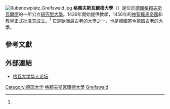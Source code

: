 {{expand German|time=2018-11-13T00:44:10+00:00}}
{{noteTA|G1=德国地名|G2=Landkreis|G3=单位}}
{{Infobox university
|name              = 格賴夫斯瓦爾德大學
|native_name       = Universität Greifswald
|image_name        =
|caption           =
|latin_name        = Universitas Gryphiswaldensis
|motto             = Wissen lockt. Seit 1456
|established       = 1456年在[[神聖羅馬帝國|神聖羅馬帝國]]（教學始於1436年）<ref name="#1">[[s:Catholic_Encyclopedia_(1913)/University_of_Greifswald|Catholic Encyclopedia (1913) article]]</ref>
|closed            =
|type              = [[公立大學|公立大學]]
|affiliation       =
|endowment         =
|rector            = Hannelore Weber（第352任）
|staff             = 6,280（2014）<ref name="EMAU">[http://www.uni-greifswald.de/informieren/zahlen/personal.html Personalstatistik der EMAU] {{webarchive|url=https://web.archive.org/web/20141209090357/http://www.uni-greifswald.de/informieren/zahlen/personal.html |date=2014-12-09 }}</ref>
|students          = 10,857（2015/16）<ref name="EMAU"/>
|undergrad         =
|postgrad          =
|doctoral          =
|other             =
|city              = [[格賴夫斯瓦爾德|格賴夫斯瓦爾德]]
|province          =
|country           = [[德國|德國]]
|coor              = {{Coord|54.094638|13.374626|type:edu}}
|campus            = 都市
|former_names      =
|free_label        =
|free              =
|sports            =
|colours           =
|nickname          = EMAU
|affiliations      = [[德国学术交流总署|DAAD]]、[[德國科學基金會|DFG]]、[[歐洲大學協會|EUA]]
|website           = {{URL|http://www.uni-greifswald.de/}}
|logo              = 
|footnotes         =
}}
[[File:Rubenowplatz_Greifswald.jpg|thumb]]
'''格賴夫斯瓦爾德大學'''（{{lang-de|Universität Greifswald}}）是位於[[德國|德國]][[格賴夫斯瓦爾德|格賴夫斯瓦爾德]]的一所公立[[研究型大學|研究型大學]]。1436年開始提供教學，1456年的[[神聖羅馬帝國|神聖羅馬帝國]]和[[教皇|教皇]]正式批准其成立。<ref name="#1"/> 它是歐洲最古老的大學之一，也是德國當今第四古老的大學。

== 參考文獻==
{{reflist|30em}}

==外部連結 ==
* [https://web.archive.org/web/20190516074136/http://www.chinabbs-greifswald.de/ 格瓦大学华人论坛]

{{Commons category|Ernst-Moritz-Arndt-Universität Greifswald}}

{{Coord|54|5|40.70|N|13|22|28.65|E|type:edu|display=title}}
{{德国大学}}
{{Authority control}}
{{大学小作品}}

[[Category:德国大学|Category:德国大学]]
[[Category:格賴夫斯瓦爾德大學|]]
[[Category:15世紀創建的教育機構|Greifswald]]